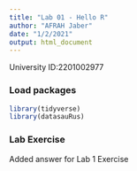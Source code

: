 ```yaml
---
title: "Lab 01 - Hello R"
author: "AFRAH Jaber"
date: "1/2/2021"
output: html_document
---
```


University ID:2201002977 

### Load packages

```r
library(tidyverse) 
library(datasauRus)
```


### Lab Exercise

Added answer for Lab 1 Exercise